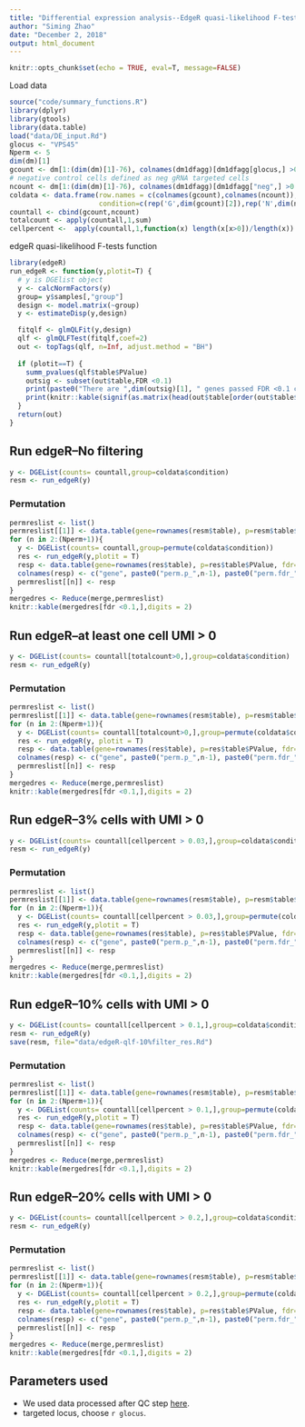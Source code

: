 ```yaml
---
title: "Differential expression analysis--EdgeR quasi-likelihood F-tests"
author: "Siming Zhao"
date: "December 2, 2018"
output: html_document
---
```


```r
knitr::opts_chunk$set(echo = TRUE, eval=T, message=FALSE)
```

Load data
```r
source("code/summary_functions.R")
library(dplyr)
library(gtools)
library(data.table)
load("data/DE_input.Rd")
glocus <- "VPS45"
Nperm <- 5
dim(dm)[1]
gcount <- dm[1:(dim(dm)[1]-76), colnames(dm1dfagg)[dm1dfagg[glocus,] >0 & nlocus==1]]
# negative control cells defined as neg gRNA targeted cells
ncount <- dm[1:(dim(dm)[1]-76), colnames(dm1dfagg)[dm1dfagg["neg",] >0 & nlocus==1]]
coldata <- data.frame(row.names = c(colnames(gcount),colnames(ncount)),     
                      condition=c(rep('G',dim(gcount)[2]),rep('N',dim(ncount)[2])))
countall <- cbind(gcount,ncount)
totalcount <- apply(countall,1,sum)
cellpercent <-  apply(countall,1,function(x) length(x[x>0])/length(x))
```

edgeR quasi-likelihood F-tests function
```r
library(edgeR)
run_edgeR <- function(y,plotit=T) {
  # y is DGElist object
  y <- calcNormFactors(y)
  group= y$samples[,"group"]
  design <- model.matrix(~group)
  y <- estimateDisp(y,design)

  fitqlf <- glmQLFit(y,design)
  qlf <- glmQLFTest(fitqlf,coef=2)
  out <- topTags(qlf, n=Inf, adjust.method = "BH")
  
  if (plotit==T) {
    summ_pvalues(qlf$table$PValue)
    outsig <- subset(out$table,FDR <0.1)
    print(paste0("There are ",dim(outsig)[1], " genes passed FDR <0.1 cutoff"))
    print(knitr::kable(signif(as.matrix(head(out$table[order(out$table$PValue),])),digit=2)))
  }
  return(out)
}
```

## Run edgeR--No filtering
```r
y <- DGEList(counts= countall,group=coldata$condition)
resm <- run_edgeR(y)
```

### Permutation
```r
permreslist <- list()
permreslist[[1]] <- data.table(gene=rownames(resm$table), p=resm$table$PValue, fdr=resm$table$FDR, key="gene")
for (n in 2:(Nperm+1)){
  y <- DGEList(counts= countall,group=permute(coldata$condition))
  res <- run_edgeR(y,plotit = T)
  resp <- data.table(gene=rownames(res$table), p=res$table$PValue, fdr=res$table$FDR, key="gene")
  colnames(resp) <- c("gene", paste0("perm.p_",n-1), paste0("perm.fdr_",n-1))
  permreslist[[n]] <- resp
}
mergedres <- Reduce(merge,permreslist)
knitr::kable(mergedres[fdr <0.1,],digits = 2)
```

## Run edgeR--at least one cell UMI > 0 
```r
y <- DGEList(counts= countall[totalcount>0,],group=coldata$condition)
resm <- run_edgeR(y)
```

### Permutation
```r
permreslist <- list()
permreslist[[1]] <- data.table(gene=rownames(resm$table), p=resm$table$PValue, fdr=resm$table$FDR, key="gene")
for (n in 2:(Nperm+1)){
  y <- DGEList(counts= countall[totalcount>0,],group=permute(coldata$condition))
  res <- run_edgeR(y, plotit = T)
  resp <- data.table(gene=rownames(res$table), p=res$table$PValue, fdr=res$table$FDR, key="gene")
  colnames(resp) <- c("gene", paste0("perm.p_",n-1), paste0("perm.fdr_",n-1))
  permreslist[[n]] <- resp
}
mergedres <- Reduce(merge,permreslist)
knitr::kable(mergedres[fdr <0.1,],digits = 2)
```

## Run edgeR--3% cells with UMI > 0
```r
y <- DGEList(counts= countall[cellpercent > 0.03,],group=coldata$condition)
resm <- run_edgeR(y)
```

### Permutation
```r
permreslist <- list()
permreslist[[1]] <- data.table(gene=rownames(resm$table), p=resm$table$PValue, fdr=resm$table$FDR, key="gene")
for (n in 2:(Nperm+1)){
  y <- DGEList(counts= countall[cellpercent > 0.03,],group=permute(coldata$condition))
  res <- run_edgeR(y,plotit = T)
  resp <- data.table(gene=rownames(res$table), p=res$table$PValue, fdr=res$table$FDR, key="gene")
  colnames(resp) <- c("gene", paste0("perm.p_",n-1), paste0("perm.fdr_",n-1))
  permreslist[[n]] <- resp
}
mergedres <- Reduce(merge,permreslist)
knitr::kable(mergedres[fdr <0.1,],digits = 2)
```

## Run edgeR--10% cells with UMI > 0
```r
y <- DGEList(counts= countall[cellpercent > 0.1,],group=coldata$condition)
resm <- run_edgeR(y)
save(resm, file="data/edgeR-qlf-10%filter_res.Rd")
```

### Permutation
```r
permreslist <- list()
permreslist[[1]] <- data.table(gene=rownames(resm$table), p=resm$table$PValue, fdr=resm$table$FDR, key="gene")
for (n in 2:(Nperm+1)){
  y <- DGEList(counts= countall[cellpercent > 0.1,],group=permute(coldata$condition))
  res <- run_edgeR(y,plotit = T)
  resp <- data.table(gene=rownames(res$table), p=res$table$PValue, fdr=res$table$FDR, key="gene")
  colnames(resp) <- c("gene", paste0("perm.p_",n-1), paste0("perm.fdr_",n-1))
  permreslist[[n]] <- resp
}
mergedres <- Reduce(merge,permreslist)
knitr::kable(mergedres[fdr <0.1,],digits = 2)
```

## Run edgeR--20% cells with UMI > 0
```r
y <- DGEList(counts= countall[cellpercent > 0.2,],group=coldata$condition)
resm <- run_edgeR(y)
```

### Permutation
```r
permreslist <- list()
permreslist[[1]] <- data.table(gene=rownames(resm$table), p=resm$table$PValue, fdr=resm$table$FDR, key="gene")
for (n in 2:(Nperm+1)){
  y <- DGEList(counts= countall[cellpercent > 0.2,],group=permute(coldata$condition))
  res <- run_edgeR(y,plotit = T)
  resp <- data.table(gene=rownames(res$table), p=res$table$PValue, fdr=res$table$FDR, key="gene")
  colnames(resp) <- c("gene", paste0("perm.p_",n-1), paste0("perm.fdr_",n-1))
  permreslist[[n]] <- resp
}
mergedres <- Reduce(merge,permreslist)
knitr::kable(mergedres[fdr <0.1,],digits = 2)
```

## Parameters used
* We used data processed after QC step [here](Quality_metrics.html).  
* targeted locus, choose `r glocus`. 
